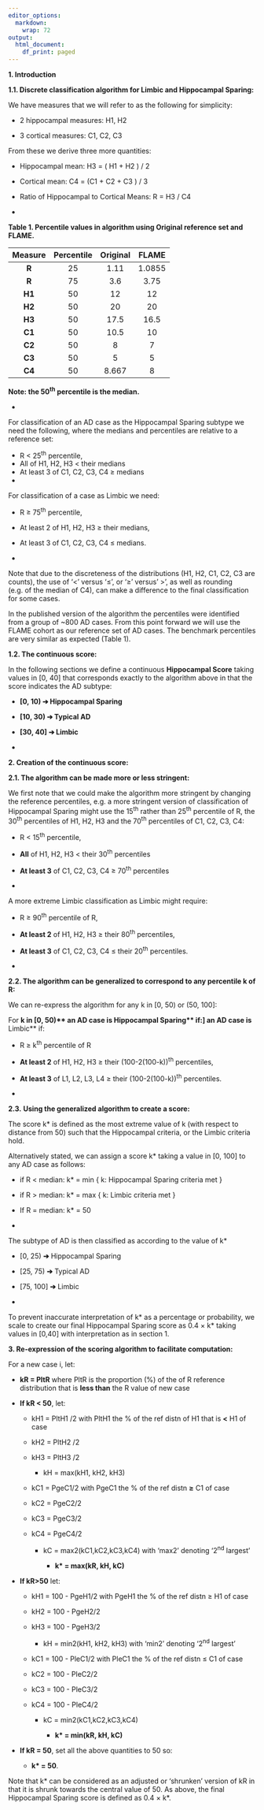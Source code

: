 ```yaml
---
editor_options:
  markdown:
    wrap: 72
output:
  html_document:
    df_print: paged
---
```


**1. Introduction**

**1.1. Discrete classification algorithm for Limbic and Hippocampal
Sparing:**

We have measures that we will refer to as the following for simplicity:

-   2 hippocampal measures: H1, H2

-   3 cortical measures: C1, C2, C3

From these we derive three more quantities:

-   Hippocampal mean: H3 = ( H1 + H2 ) / 2

-   Cortical mean: C4 = (C1 + C2 + C3 ) / 3

-   Ratio of Hippocampal to Cortical Means: R = H3 / C4

-   

**Table 1. Percentile values in algorithm using Original reference set
and FLAME.**

| Measure | Percentile | Original | FLAME  |
|:-------:|:----------:|:--------:|:------:|
|  **R**  |     25     |   1.11   | 1.0855 |
|  **R**  |     75     |   3.6    |  3.75  |
| **H1**  |     50     |    12    |   12   |
| **H2**  |     50     |    20    |   20   |
| **H3**  |     50     |   17.5   |  16.5  |
| **C1**  |     50     |   10.5   |   10   |
| **C2**  |     50     |    8     |   7    |
| **C3**  |     50     |    5     |   5    |
| **C4**  |     50     |  8.667   |   8    |

**Note: the 50^th^ percentile is the median.**

-   

For classification of an AD case as the Hippocampal Sparing subtype we
need the following, where the medians and percentiles are relative to a
reference set:

-   R \< 25^th^ percentile,
-   All of H1, H2, H3 \< their medians
-   At least 3 of C1, C2, C3, C4 ≥ medians
-   

For classification of a case as Limbic we need:

-   R ≥ 75^th^ percentile,

-   At least 2 of H1, H2, H3 ≥ their medians,

-   At least 3 of C1, C2, C3, C4 ≤ medians.

-   

Note that due to the discreteness of the distributions (H1, H2, C1, C2,
C3 are counts), the use of '\<' versus '≤', or '≥' versus' \>', as well
as rounding (e.g. of the median of C4), can make a difference to the
final classification for some cases.

In the published version of the algorithm the percentiles were
identified from a group of \~800 AD cases. From this point forward we
will use the FLAME cohort as our reference set of AD cases. The
benchmark percentiles are very similar as expected (Table 1).

**1.2. The continuous score:**

In the following sections we define a continuous **Hippocampal Score**
taking values in [0, 40] that corresponds exactly to the algorithm above
in that the score indicates the AD subtype:

-   **[0, 10) ➔ Hippocampal Sparing**

-   **[10, 30) ➔ Typical AD**

-   **[30, 40] ➔ Limbic**

-   

**2. Creation of the continuous score:**

**2.1. The algorithm can be made more or less stringent:**

We first note that we could make the algorithm more stringent by
changing the reference percentiles, e.g. a more stringent version of
classification of Hippocampal Sparing might use the 15^th^ rather than
25^th^ percentile of R, the 30^th^ percentiles of H1, H2, H3 and the
70^th^ percentiles of C1, C2, C3, C4:

-   R \< 15^th^ percentile,

-   **All** of H1, H2, H3 \< their 30^th^ percentiles

-   **At least 3** of C1, C2, C3, C4 ≥ 70^th^ percentiles

-   

A more extreme Limbic classification as Limbic might require:

-   R ≥ 90^th^ percentile of R,

-   **At least 2** of H1, H2, H3 ≥ their 80^th^ percentiles,

-   **At least 3** of C1, C2, C3, C4 ≤ their 20^th^ percentiles.

-   

**2.2. The algorithm can be generalized to correspond to any percentile
k of R:**

We can re-express the algorithm for any k in [0, 50) or (50, 100]:

For **k in [0, 50)\*\* an AD case is Hippocampal Sparing\*\* if:] an AD
case is** Limbic\*\* if:

-   R ≥ k^th^ percentile of R

-   **At least 2** of H1, H2, H3 ≥ their (100-2(100-k))^th^ percentiles,

-   **At least 3** of L1, L2, L3, L4 ≥ their (100-2(100-k))^th^
    percentiles.

-   

**2.3.** **Using the generalized algorithm to create a score:**

The score k\* is defined as the most extreme value of k (with respect to
distance from 50) such that the Hippocampal criteria, or the Limbic
criteria hold.

Alternatively stated, we can assign a score k\* taking a value in [0,
100] to any AD case as follows:

-   if R \< median: k\* = min { k: Hippocampal Sparing criteria met }

-   if R > median: k\* = max { k: Limbic criteria met }

-   If R = median: k\* = 50

-   

The subtype of AD is then classified as according to the value of k\*

-   [0, 25) **➔** Hippocampal Sparing

-   [25, 75) **➔** Typical AD

-   [75, 100] **➔** Limbic

-   

To prevent inaccurate interpretation of k\* as a percentage or
probability, we scale to create our final Hippocampal Sparing score as
0.4 × k\* taking values in [0,40] with interpretation as in section 1.

**3. Re-expression of the scoring algorithm to facilitate computation:**

For a new case i, let:

-   **kR = PltR** where PltR is the proportion (%) of the of R reference
    distribution that is **less than** the R value of new case

-   **If kR \< 50**, let:

    -   kH1 = PltH1 /2 with PltH1 the % of the ref distn of H1 that is
        **\<** H1 of case

    -   kH2 = PltH2 /2

    -   kH3 = PltH3 /2

        -   kH = max(kH1, kH2, kH3)

    -   kC1 = PgeC1/2 with PgeC1 the % of the ref distn **≥** C1 of case

    -   kC2 = PgeC2/2

    -   kC3 = PgeC3/2

    -   kC4 = PgeC4/2

        -   kC = max2(kC1,kC2,kC3,kC4) with 'max2' denoting '2^nd^
            largest'

            -   **k\* = max(kR, kH, kC)**

-   **If kR>50** let:

    -   kH1 = 100 - PgeH1/2 with PgeH1 the % of the ref distn ≥ H1 of
        case

    -   kH2 = 100 - PgeH2/2

    -   kH3 = 100 - PgeH3/2

        -   kH = min2(kH1, kH2, kH3) with 'min2' denoting '2^nd^
            largest'

    -   kC1 = 100 - PleC1/2 with PleC1 the % of the ref distn ≤ C1 of
        case

    -   kC2 = 100 - PleC2/2

    -   kC3 = 100 - PleC3/2

    -   kC4 = 100 - PleC4/2

        -   kC = min2(kC1,kC2,kC3,kC4)

            -   **k\* = min(kR, kH, kC)**

-   **If kR = 50**, set all the above quantities to 50 so:

    -   **k\* = 50**.

Note that k\* can be considered as an adjusted or 'shrunken' version of
kR in that it is shrunk towards the central value of 50. As above, the
final Hippocampal Sparing score is defined as 0.4 × k\*.
